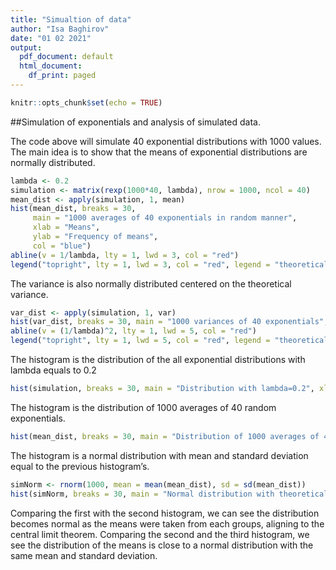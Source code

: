 ```yaml
---
title: "Simualtion of data"
author: "Isa Baghirov"
date: "01 02 2021"
output:
  pdf_document: default
  html_document:
    df_print: paged
---
```


```r
knitr::opts_chunk$set(echo = TRUE)
```

##Simulation of exponentials and analysis of simulated data.

The code above will simulate 40 exponential distributions with 1000 values. The main idea is to show that the means of exponential distributions are normally distributed.
```r
lambda <- 0.2
simulation <- matrix(rexp(1000*40, lambda), nrow = 1000, ncol = 40)
mean_dist <- apply(simulation, 1, mean)
hist(mean_dist, breaks = 30, 
     main = "1000 averages of 40 exponentials in random manner", 
     xlab = "Means", 
     ylab = "Frequency of means", 
     col = "blue")
abline(v = 1/lambda, lty = 1, lwd = 3, col = "red")
legend("topright", lty = 1, lwd = 3, col = "red", legend = "theoretical mean")
```


The variance is also normally distributed centered on the theoretical variance.
```r
var_dist <- apply(simulation, 1, var)
hist(var_dist, breaks = 30, main = "1000 variances of 40 exponentials", xlab = "Variances", ylab = "Frequency of variance", col = "blue")
abline(v = (1/lambda)^2, lty = 1, lwd = 5, col = "red")
legend("topright", lty = 1, lwd = 5, col = "red", legend = "theoretical variance")
```



The histogram is the distribution of the all exponential distributions with lambda equals to 0.2
```r
hist(simulation, breaks = 30, main = "Distribution with lambda=0.2", xlab = "Exponentials", col = "blue")
```



The histogram is the distribution of 1000 averages of 40 random exponentials.
```r
hist(mean_dist, breaks = 30, main = "Distribution of 1000 averages of 40 exponentials", xlab = "Value of means", ylab = "Frequency of means", col = "blue")
```




The histogram is a normal distribution with mean and standard deviation equal to the previous histogram’s.
```r
simNorm <- rnorm(1000, mean = mean(mean_dist), sd = sd(mean_dist))
hist(simNorm, breaks = 30, main = "Normal distribution with theoretical mean and sd of the exponentials", xlab = "Normal variables", col = "blue")
```



Comparing the first with the second histogram, we can see the distribution becomes normal as the means were taken from each groups, aligning to the central limit theorem. Comparing the second and the third histogram, we see the distribution of the means is close to a normal distribution with the same mean and standard deviation.